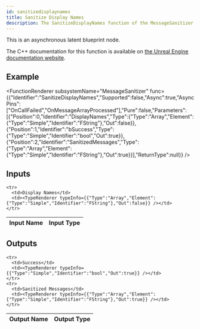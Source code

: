 ```yaml
---
id: sanitizedisplaynames
title: Sanitize Display Names
description: The SanitizeDisplayNames function of the MessageSanitizer subsystem.
---
```



This is an asynchronous latent blueprint node.

The C++ documentation for this function is available on [the Unreal Engine documentation website](https://dev.epicgames.com/documentation/en-us/unreal-engine/API/Plugins/OnlineSubsystem/Interfaces/IOnlineMessageSanitizer/).

## Example

<FunctionRenderer subsystemName="MessageSanitizer" func={{"Identifier":"SanitizeDisplayNames","Supported":false,"Async":true,"AsyncPins":["OnCallFailed","OnMessageArrayProcessed"],"Pure":false,"Parameters":[{"Position":0,"Identifier":"DisplayNames","Type":{"Type":"Array","Element":{"Type":"Simple","Identifier":"FString"},"Out":false}},{"Position":1,"Identifier":"bSuccess","Type":{"Type":"Simple","Identifier":"bool","Out":true}},{"Position":2,"Identifier":"SanitizedMessages","Type":{"Type":"Array","Element":{"Type":"Simple","Identifier":"FString"},"Out":true}}],"ReturnType":null}} />

## Inputs


<table>
  <thead>
    <tr>
      <th>Input Name</th>
      <th>Input Type</th>
    </tr>
  </thead>
  <tbody>
    
    <tr>
      <td>Display Names</td>
      <td><TypeRenderer typeInfo={{"Type":"Array","Element":{"Type":"Simple","Identifier":"FString"},"Out":false}} /></td>
    </tr>
  </tbody>
</table>


## Outputs


<table>
  <thead>
    <tr>
      <th>Output Name</th>
      <th>Output Type</th>
    </tr>
  </thead>
  <tbody>
    
    <tr>
      <td>Success</td>
      <td><TypeRenderer typeInfo={{"Type":"Simple","Identifier":"bool","Out":true}} /></td>
    </tr>
    <tr>
      <td>Sanitized Messages</td>
      <td><TypeRenderer typeInfo={{"Type":"Array","Element":{"Type":"Simple","Identifier":"FString"},"Out":true}} /></td>
    </tr>
  </tbody>
</table>


